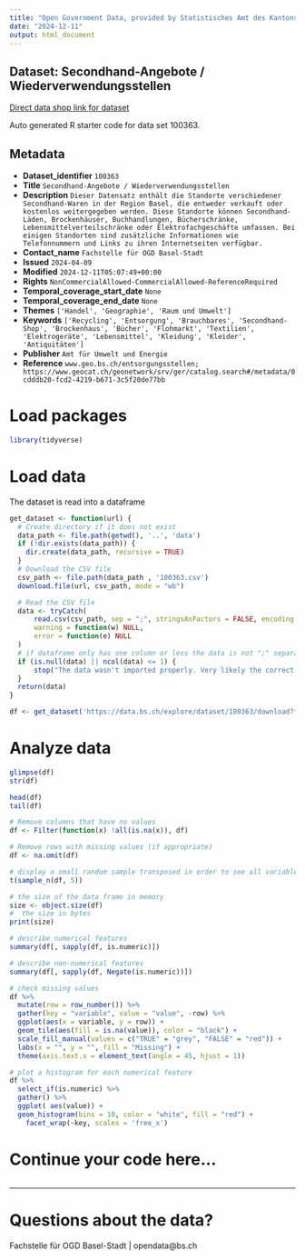 ```yaml
---
title: "Open Government Data, provided by Statistisches Amt des Kantons Basel-Stadt - Fachstelle OGD"
date: "2024-12-11"
output: html_document
---
```


## Dataset: Secondhand-Angebote / Wiederverwendungsstellen

[Direct data shop link for dataset](https://data.bs.ch/explore/dataset/100363)

Auto generated R starter code for data set 100363.

## Metadata

- **Dataset_identifier** `100363`
- **Title** `Secondhand-Angebote / Wiederverwendungsstellen`
- **Description** `Dieser Datensatz enthält die Standorte verschiedener
Secondhand-Waren in der Region Basel, die entweder verkauft oder kostenlos
weitergegeben werden. Diese Standorte können Secondhand-Läden, Brockenhäuser,
Buchhandlungen, Bücherschränke, Lebensmittelverteilschränke oder
Elektrofachgeschäfte umfassen. Bei einigen Standorten sind zusätzliche
Informationen wie Telefonnummern und Links zu ihren Internetseiten verfügbar.`
- **Contact_name** `Fachstelle für OGD Basel-Stadt`
- **Issued** `2024-04-09`
- **Modified** `2024-12-11T05:07:49+00:00`
- **Rights** `NonCommercialAllowed-CommercialAllowed-ReferenceRequired`
- **Temporal_coverage_start_date** `None`
- **Temporal_coverage_end_date** `None`
- **Themes** `['Handel', 'Geographie', 'Raum und Umwelt']`
- **Keywords** `['Recycling', 'Entsorgung', 'Brauchbares', 'Secondhand-Shop', 'Brockenhaus', 'Bücher', 'Flohmarkt', 'Textilien', 'Elektrogeräte', 'Lebensmittel', 'Kleidung', 'Kleider', 'Antiquitäten']`
- **Publisher** `Amt für Umwelt und Energie`
- **Reference** `www.geo.bs.ch/entsorgungsstellen; https://www.geocat.ch/geonetwork/srv/ger/catalog.search#/metadata/0cdddb20-fcd2-4219-b671-3c5f20de77bb`


# Load packages

```r

library(tidyverse)
```

# Load data

The dataset is read into a dataframe

```r
get_dataset <- function(url) {
  # Create directory if it does not exist
  data_path <- file.path(getwd(), '..', 'data')
  if (!dir.exists(data_path)) {
    dir.create(data_path, recursive = TRUE)
  }
  # Download the CSV file
  csv_path <- file.path(data_path , '100363.csv')
  download.file(url, csv_path, mode = "wb")

  # Read the CSV file
  data <- tryCatch(
      read.csv(csv_path, sep = ";", stringsAsFactors = FALSE, encoding = "UTF-8"),
      warning = function(w) NULL,
      error = function(e) NULL
  )
  # if dataframe only has one column or less the data is not ";" separated
  if (is.null(data) || ncol(data) <= 1) {
      stop("The data wasn't imported properly. Very likely the correct separator couldn't be found.\nPlease check the dataset manually and adjust the code.")
  }
  return(data)
}
```

```r

df <- get_dataset('https://data.bs.ch/explore/dataset/100363/download?format=csv&timezone=Europe%2FZurich')

```

# Analyze data

```r

glimpse(df)
str(df)

head(df)
tail(df)

```

```r
# Remove columns that have no values
df <- Filter(function(x) !all(is.na(x)), df)

# Remove rows with missing values (if appropriate)
df <- na.omit(df)
```

```r
# display a small random sample transposed in order to see all variables
t(sample_n(df, 5))
```

```r
# the size of the data frame in memory
size <- object.size(df)
#  the size in bytes
print(size)
```

```r
# describe numerical features
summary(df[, sapply(df, is.numeric)])
```

```r
# describe non-numerical features
summary(df[, sapply(df, Negate(is.numeric))])
```

```r
# check missing values
df %>%
  mutate(row = row_number()) %>%
  gather(key = "variable", value = "value", -row) %>%
  ggplot(aes(x = variable, y = row)) +
  geom_tile(aes(fill = is.na(value)), color = "black") +
  scale_fill_manual(values = c("TRUE" = "grey", "FALSE" = "red")) +
  labs(x = "", y = "", fill = "Missing") +
  theme(axis.text.x = element_text(angle = 45, hjust = 1))
```

```r
# plot a histogram for each numerical feature
df %>%
  select_if(is.numeric) %>%
  gather() %>%
  ggplot( aes(value)) +
  geom_histogram(bins = 10, color = "white", fill = "red") +
    facet_wrap(~key, scales = 'free_x')
```

# Continue your code here...

```r

```
------------------------------------------------------------------------

# Questions about the data?

Fachstelle für OGD Basel-Stadt | opendata@bs.ch
